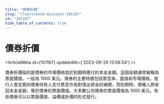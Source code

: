 ```yaml
---
title: "債券折價"
slug: "/learn/bond-discount-101167"
id: "101167"
hide_table_of_contents: true
---
```



# 債券折價

<ArticleMeta id={101167} updatedAt={'2023-09-26 13:58:54'} />
<div className='border-solid border-b border-t-0 my-4 border-[var(--ifm-color-gray-300)]' />

債券折價指的是債券的市場價格低於到期時應付的本金金額。這個金額通常被稱為票面價值，一般為 1000 美元。債券的主要特徵包括票息率、面值和市場價格。發行人會定期向債券持有人支付票息作為對借出資金的補償，而到期時，債權人將收回本金金額，等於債券的票面價值。大多數公司債券的票面價值為 1000 美元。有些債券可以以票面價值、溢價或折價的形式發行。
